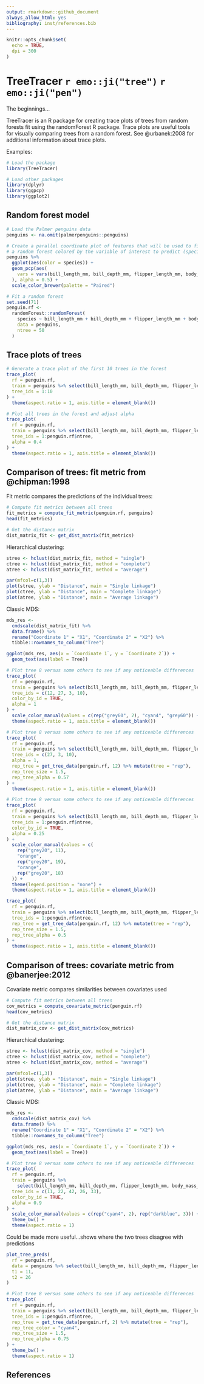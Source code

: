 ```yaml
---
output: rmarkdown::github_document
always_allow_html: yes
bibliography: inst/references.bib
---
```


```r
knitr::opts_chunk$set(
  echo = TRUE,
  dpi = 300
)
```

# TreeTracer `r emo::ji("tree")` `r emo::ji("pen")`

The beginnings...

TreeTracer is an R package for creating trace plots of trees from random forests fit using the randomForest R package. Trace plots are useful tools for visually comparing trees from a random forest. See @urbanek:2008 for additional information about trace plots. 

Examples:

```r
# Load the package
library(TreeTracer)
```

```r
# Load other packages
library(dplyr)
library(ggpcp)
library(ggplot2)
```

## Random forest model 

```r
# Load the Palmer penguins data
penguins <- na.omit(palmerpenguins::penguins)
```

```r
# Create a parallel coordinate plot of features that will be used to fit
# a random forest colored by the variable of interest to predict (species)
penguins %>%
  ggplot(aes(color = species)) +
  geom_pcp(aes(
    vars = vars(bill_length_mm, bill_depth_mm, flipper_length_mm, body_mass_g)
  ), alpha = 0.5) + 
  scale_color_brewer(palette = "Paired")
```

```r
# Fit a random forest
set.seed(71)
penguin.rf <-
  randomForest::randomForest(
    species ~ bill_length_mm + bill_depth_mm + flipper_length_mm + body_mass_g,
    data = penguins, 
    ntree = 50
  )
```

## Trace plots of trees

```r
# Generate a trace plot of the first 10 trees in the forest
trace_plot(
  rf = penguin.rf,
  train = penguins %>% select(bill_length_mm, bill_depth_mm, flipper_length_mm, body_mass_g),
  tree_ids = 1:10
) + 
  theme(aspect.ratio = 1, axis.title = element_blank())
```

```r
# Plot all trees in the forest and adjust alpha
trace_plot(
  rf = penguin.rf,
  train = penguins %>% select(bill_length_mm, bill_depth_mm, flipper_length_mm, body_mass_g),
  tree_ids = 1:penguin.rf$ntree,
  alpha = 0.4
) + 
  theme(aspect.ratio = 1, axis.title = element_blank())
```

## Comparison of trees: fit metric from @chipman:1998

Fit metric compares the predictions of the individual trees:

```r
# Compute fit metrics between all trees
fit_metrics = compute_fit_metric(penguin.rf, penguins)
head(fit_metrics)

# Get the distance matrix
dist_matrix_fit <- get_dist_matrix(fit_metrics)
```

Hierarchical clustering: 

```r
stree <- hclust(dist_matrix_fit, method = "single")
ctree <- hclust(dist_matrix_fit, method = "complete")
atree <- hclust(dist_matrix_fit, method = "average")

par(mfcol=c(1,3))
plot(stree, ylab = "Distance", main = "Single linkage")
plot(ctree, ylab = "Distance", main = "Complete linkage")
plot(atree, ylab = "Distance", main = "Average linkage")
```

Classic MDS: 

```r
mds_res <-
  cmdscale(dist_matrix_fit) %>% 
  data.frame() %>%
  rename("Coordinate 1" = "X1", "Coordinate 2" = "X2") %>%
  tibble::rownames_to_column("Tree")

ggplot(mds_res, aes(x = `Coordinate 1`, y = `Coordinate 2`)) + 
  geom_text(aes(label = Tree))
```

```r
# Plot tree 8 versus some others to see if any noticeable differences
trace_plot(
  rf = penguin.rf,
  train = penguins %>% select(bill_length_mm, bill_depth_mm, flipper_length_mm, body_mass_g),
  tree_ids = c(12, 27, 3, 10), 
  color_by_id = TRUE,
  alpha = 1
) + 
  scale_color_manual(values = c(rep("grey60", 2), "cyan4", "grey60")) + 
  theme(aspect.ratio = 1, axis.title = element_blank())
```

```r
# Plot tree 8 versus some others to see if any noticeable differences
trace_plot(
  rf = penguin.rf,
  train = penguins %>% select(bill_length_mm, bill_depth_mm, flipper_length_mm, body_mass_g),
  tree_ids = c(27, 3, 10), 
  alpha = 1,
  rep_tree = get_tree_data(penguin.rf, 12) %>% mutate(tree = "rep"),
  rep_tree_size = 1.5,
  rep_tree_alpha = 0.57
) + 
  theme(aspect.ratio = 1, axis.title = element_blank())
```

```r
# Plot tree 8 versus some others to see if any noticeable differences
trace_plot(
  rf = penguin.rf,
  train = penguins %>% select(bill_length_mm, bill_depth_mm, flipper_length_mm, body_mass_g),
  tree_ids = 1:penguin.rf$ntree,
  color_by_id = TRUE,
  alpha = 0.25
) +
  scale_color_manual(values = c(
    rep("grey20", 11),
    "orange",
    rep("grey20", 19),
    "orange",
    rep("grey20", 18)
  )) +
  theme(legend.position = "none") + 
  theme(aspect.ratio = 1, axis.title = element_blank())
```

```r
trace_plot(
  rf = penguin.rf,
  train = penguins %>% select(bill_length_mm, bill_depth_mm, flipper_length_mm, body_mass_g),
  tree_ids = 1:penguin.rf$ntree, 
  rep_tree = get_tree_data(penguin.rf, 12) %>% mutate(tree = "rep"), 
  rep_tree_size = 1.5,
  rep_tree_alpha = 0.5
) + 
  theme(aspect.ratio = 1, axis.title = element_blank())
```

## Comparison of trees: covariate metric from @banerjee:2012

Covariate metric compares similarities between covariates used

```r
# Compute fit metrics between all trees
cov_metrics = compute_covariate_metric(penguin.rf)
head(cov_metrics)

# Get the distance matrix
dist_matrix_cov <- get_dist_matrix(cov_metrics)
```

Hierarchical clustering: 

```r
stree <- hclust(dist_matrix_cov, method = "single")
ctree <- hclust(dist_matrix_cov, method = "complete")
atree <- hclust(dist_matrix_cov, method = "average")

par(mfcol=c(1,3))
plot(stree, ylab = "Distance", main = "Single linkage")
plot(ctree, ylab = "Distance", main = "Complete linkage")
plot(atree, ylab = "Distance", main = "Average linkage")
```

Classic MDS: 

```r
mds_res <-
  cmdscale(dist_matrix_cov) %>% 
  data.frame() %>%
  rename("Coordinate 1" = "X1", "Coordinate 2" = "X2") %>%
  tibble::rownames_to_column("Tree")

ggplot(mds_res, aes(x = `Coordinate 1`, y = `Coordinate 2`)) + 
  geom_text(aes(label = Tree))
```

```r
# Plot tree 8 versus some others to see if any noticeable differences
trace_plot(
  rf = penguin.rf,
  train = penguins %>% 
    select(bill_length_mm, bill_depth_mm, flipper_length_mm, body_mass_g),
  tree_ids = c(11, 22, 42, 26, 33),
  color_by_id = TRUE,
  alpha = 0.9
) +
  scale_color_manual(values = c(rep("cyan4", 2), rep("darkblue", 3))) + 
  theme_bw() + 
  theme(aspect.ratio = 1)
```

Could be made more useful...shows where the two trees disagree with predictions

```r
plot_tree_preds(
  rf = penguin.rf,
  data = penguins %>% select(bill_length_mm, bill_depth_mm, flipper_length_mm, body_mass_g),
  t1 = 11,
  t2 = 26
)
```

```r
# Plot tree 8 versus some others to see if any noticeable differences
trace_plot(
  rf = penguin.rf,
  train = penguins %>% select(bill_length_mm, bill_depth_mm, flipper_length_mm, body_mass_g),
  tree_ids = 1:penguin.rf$ntree,
  rep_tree = get_tree_data(penguin.rf, 2) %>% mutate(tree = "rep"),
  rep_tree_color = "cyan4",
  rep_tree_size = 1.5,
  rep_tree_alpha = 0.75
) + 
  theme_bw() + 
  theme(aspect.ratio = 1)
```

## References
